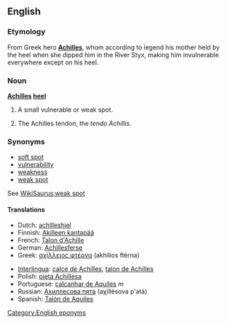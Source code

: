 ==English==
{{wikipedia}}
===Etymology===
From Greek hero '''[[Achilles]]''', whom according to legend his mother held by the heel when she dipped him in the River Styx, making him invulnerable everywhere except on his heel.

===Noun===
'''[[Achilles]] [[heel]]''' 

# A small vulnerable or weak spot.
# {{anatomy}} The Achilles tendon, the ''tendo Achillis''.

===Synonyms===
*[[soft spot]]
*[[vulnerability]]
*[[weakness]]
*[[weak spot]]

See [[WikiSaurus:weak spot]]


====Translations====
{{top}}
*Dutch: [[achilleshiel]]
*Finnish: [[Akilleen kantapää]]
*French: [[Talon d'Achille]]
*German: [[Achillesferse]] {{f}}
*Greek: [[αχίλλειος φτέρνα]] (akhílios ftérna) {{f}}
{{mid}}
*[[Interlingua]]: [[calce de Achilles]], [[talon de Achilles]]
*Polish: [[pięta Achillesa]] {{f}}
*Portuguese: [[calcanhar de Aquiles]] ''m''
*Russian: [[Ахиллесова пята]] (aχillésova p'atá) {{f}}
*Spanish: [[Talón de Aquiles]]
{{bottom}}

[[Category:English eponyms]]